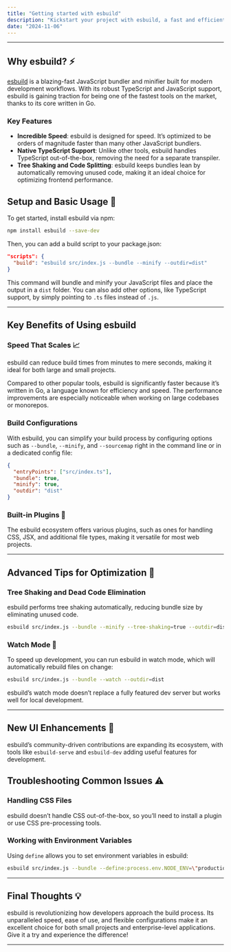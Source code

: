 ```yaml
---
title: "Getting started with esbuild"
description: "Kickstart your project with esbuild, a fast and efficient JavaScript bundler."
date: "2024-11-06"
---
```



---

## Why esbuild? ⚡️

[esbuild](https://esbuild.github.io) is a blazing-fast JavaScript bundler and minifier built for modern development workflows. With its robust TypeScript and JavaScript support, esbuild is gaining traction for being one of the fastest tools on the market, thanks to its core written in Go.

### Key Features

- **Incredible Speed**: esbuild is designed for speed. It’s optimized to be orders of magnitude faster than many other JavaScript bundlers.
- **Native TypeScript Support**: Unlike other tools, esbuild handles TypeScript out-of-the-box, removing the need for a separate transpiler.
- **Tree Shaking and Code Splitting**: esbuild keeps bundles lean by automatically removing unused code, making it an ideal choice for optimizing frontend performance.

## Setup and Basic Usage 🚀

To get started, install esbuild via npm:

```bash
npm install esbuild --save-dev
```

Then, you can add a build script to your package.json:

```json
"scripts": {
  "build": "esbuild src/index.js --bundle --minify --outdir=dist"
}
```

This command will bundle and minify your JavaScript files and place the output in a `dist` folder. You can also add other options, like TypeScript support, by simply pointing to `.ts` files instead of `.js`.

---

## Key Benefits of Using esbuild

### Speed That Scales 📈

<Callout type="info">
  esbuild can reduce build times from minutes to mere seconds, making it ideal for both large and small projects.
</Callout>

Compared to other popular tools, esbuild is significantly faster because it’s written in Go, a language known for efficiency and speed. The performance improvements are especially noticeable when working on large codebases or monorepos.

### Build Configurations

With esbuild, you can simplify your build process by configuring options such as `--bundle`, `--minify`, and `--sourcemap` right in the command line or in a dedicated config file:

```json
{
  "entryPoints": ["src/index.ts"],
  "bundle": true,
  "minify": true,
  "outdir": "dist"
}
```

### Built-in Plugins 🧩

The esbuild ecosystem offers various plugins, such as ones for handling CSS, JSX, and additional file types, making it versatile for most web projects.

---

## Advanced Tips for Optimization 🎯

### Tree Shaking and Dead Code Elimination

esbuild performs tree shaking automatically, reducing bundle size by eliminating unused code.

```bash
esbuild src/index.js --bundle --minify --tree-shaking=true --outdir=dist
```

### Watch Mode 👀

To speed up development, you can run esbuild in watch mode, which will automatically rebuild files on change:

```bash
esbuild src/index.js --bundle --watch --outdir=dist
```

<Callout type="warning">
  esbuild’s watch mode doesn’t replace a fully featured dev server but works well for local development.
</Callout>

---

## New UI Enhancements 🎨

esbuild’s community-driven contributions are expanding its ecosystem, with tools like `esbuild-serve` and `esbuild-dev` adding useful features for development.

## Troubleshooting Common Issues ⚠️

### Handling CSS Files

esbuild doesn’t handle CSS out-of-the-box, so you’ll need to install a plugin or use CSS pre-processing tools.

### Working with Environment Variables

Using `define` allows you to set environment variables in esbuild:

```bash
esbuild src/index.js --bundle --define:process.env.NODE_ENV=\"production\" --outdir=dist
```

---

## Final Thoughts 💡

esbuild is revolutionizing how developers approach the build process. Its unparalleled speed, ease of use, and flexible configurations make it an excellent choice for both small projects and enterprise-level applications. Give it a try and experience the difference!

---